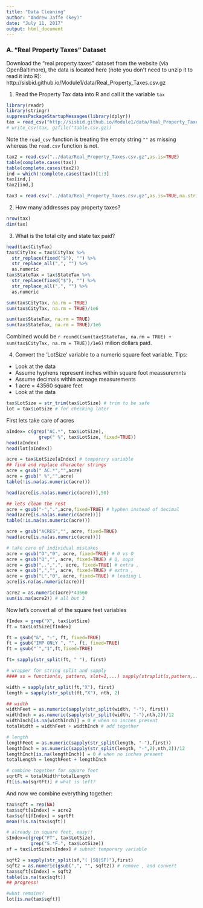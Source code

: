 ```yaml
---
title: "Data Cleaning"
author: "Andrew Jaffe (key)"
date: "July 11, 2017"
output: html_document
---
```


### A. "Real Property Taxes" Dataset 

Download the "real property taxes" dataset from the website (via OpenBaltimore), the data is located here (note you don\'t need to unzip it to read it into R):
http://sisbid.github.io/Module1/data/Real_Property_Taxes.csv.gz

1. Read the Property Tax data into R and call it the variable `tax`

```r
library(readr)
library(stringr)
suppressPackageStartupMessages(library(dplyr))
tax = read_csv("http://sisbid.github.io/Module1/data/Real_Property_Taxes.csv.gz")
# write_csv(tax, gzfile("table.csv.gz))
```

Note the `read_csv` function is treating the empty string `""` as missing whereas the `read.csv` function is not.

```r
tax2 = read.csv("../data/Real_Property_Taxes.csv.gz",as.is=TRUE)
table(complete.cases(tax))
table(complete.cases(tax2))
ind = which(!complete.cases(tax))[1:3]
tax[ind,]
tax2[ind,]
```

```r
tax3 = read.csv("../data/Real_Property_Taxes.csv.gz",as.is=TRUE,na.string="")
```

2. How many addresses pay property taxes? 

```r
nrow(tax)
dim(tax)
```

3. What is the total city and state tax paid?

```r
head(tax$CityTax)
tax$CityTax = tax$CityTax %>% 
  str_replace(fixed("$"), "") %>%
  str_replace_all(",", "") %>%
  as.numeric
tax$StateTax = tax$StateTax %>% 
  str_replace(fixed("$"), "") %>%
  str_replace_all(",", "") %>%
  as.numeric

sum(tax$CityTax, na.rm = TRUE)
sum(tax$CityTax, na.rm = TRUE)/1e6

sum(tax$StateTax, na.rm = TRUE)
sum(tax$StateTax, na.rm = TRUE)/1e6
```

Combined would be `r round((sum(tax$StateTax, na.rm = TRUE) + sum(tax$CityTax, na.rm = TRUE))/1e6)` milion dollars paid.


4. Convert the 'LotSize' variable to a numeric square feet variable. Tips:
* Look at the data 
* Assume hyphens represent inches within square foot meassuremnts 
* Assume decimals within acreage measurements
* 1 acre = 43560 square feet
* Look at the data 

```r
tax$LotSize = str_trim(tax$LotSize) # trim to be safe
lot = tax$LotSize # for checking later
```

First lets take care of acres

```r
aIndex= c(grep("AC.*", tax$LotSize),
            grep(" %", tax$LotSize, fixed=TRUE))
head(aIndex)
head(lot[aIndex])

acre = tax$LotSize[aIndex] # temporary variable
## find and replace character strings
acre = gsub(" AC.*","",acre)
acre = gsub(" %","",acre)
table(!is.na(as.numeric(acre)))

head(acre[is.na(as.numeric(acre))],50)

## lets clean the rest
acre = gsub("-",".",acre,fixed=TRUE) # hyphen instead of decimal
head(acre[is.na(as.numeric(acre))])
table(!is.na(as.numeric(acre)))

acre = gsub("ACRES","", acre, fixed=TRUE)
head(acre[is.na(as.numeric(acre))])

# take care of individual mistakes
acre = gsub("O","0", acre, fixed=TRUE) # 0 vs O
acre = gsub("Q","", acre, fixed=TRUE) # Q, oops
acre = gsub(",.",".", acre, fixed=TRUE) # extra ,
acre = gsub(",","", acre, fixed=TRUE) # extra ,
acre = gsub("L","0", acre, fixed=TRUE) # leading L
acre[is.na(as.numeric(acre))]

acre2 = as.numeric(acre)*43560 
sum(is.na(acre2)) # all but 3
```

Now let's convert all of the square feet variables

```r
fIndex = grep("X", tax$LotSize)
ft = tax$LotSize[fIndex]

ft = gsub("&", "-", ft, fixed=TRUE)
ft = gsub("IMP ONLY ", "", ft, fixed=TRUE)
ft = gsub("`","1",ft,fixed=TRUE)

ft= sapply(str_split(ft, " "), first)

# wrapper for string split and sapply
#### ss = function(x, pattern, slot=1,...) sapply(strsplit(x,pattern,...), "[", slot)

width = sapply(str_split(ft,"X"), first)
length = sapply(str_split(ft,"X"), nth, 2) 

## width
widthFeet = as.numeric(sapply(str_split(width, "-"), first))
widthInch = as.numeric(sapply(str_split(width, "-"),nth,2))/12
widthInch[is.na(widthInch)] = 0 # when no inches present
totalWidth = widthFeet + widthInch # add together

# length
lengthFeet = as.numeric(sapply(str_split(length, "-"),first))
lengthInch = as.numeric(sapply(str_split(length, "-",2),nth,2))/12
lengthInch[is.na(lengthInch)] = 0 # when no inches present
totalLength = lengthFeet + lengthInch

# combine together for square feet
sqrtFt = totalWidth*totalLength 
ft[is.na(sqrtFt)] # what is left?
```

And now we combine everything together:

```r
tax$sqft = rep(NA)
tax$sqft[aIndex] = acre2
tax$sqft[fIndex] = sqrtFt
mean(!is.na(tax$sqft))

# already in square feet, easy!!
sIndex=c(grep("FT", tax$LotSize), 
         grep("S.*F.", tax$LotSize))
sf = tax$LotSize[sIndex] # subset temporary variable

sqft2 = sapply(str_split(sf,"( |SQ|SF)"),first)
sqft2 = as.numeric(gsub(",", "", sqft2)) # remove , and convert
tax$sqft[sIndex] = sqft2
table(is.na(tax$sqft)) 
## progress!

#what remains?
lot[is.na(tax$sqft)]
```
